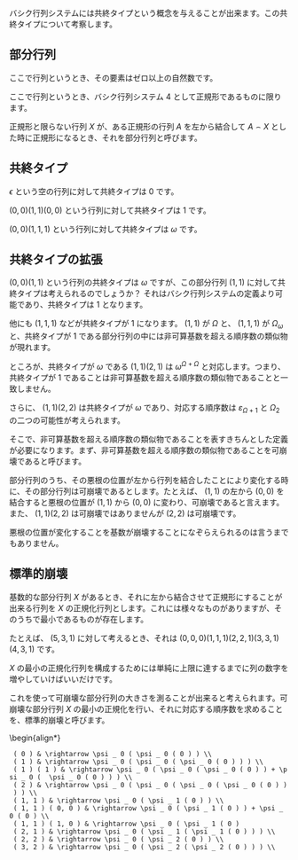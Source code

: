 バシク行列システムには共終タイプという概念を与えることが出来ます。この共終タイプについて考察します。

== 部分行列 ==

ここで行列というとき、その要素はゼロ以上の自然数です。

ここで行列というとき、バシク行列システム 4 として正規形であるものに限ります。

正規形と限らない行列 \( X \) が、ある正規形の行列 \( A \) を左から結合して \( A \frown X \) とした時に正規形になるとき、それを部分行列と呼びます。

== 共終タイプ ==

\( \epsilon \) という空の行列に対して共終タイプは \( 0 \) です。

\( ( 0, 0 ) ( 1, 1 ) ( 0, 0 ) \) という行列に対して共終タイプは \( 1 \) です。

\( ( 0, 0 ) ( 1, 1, 1 ) \) という行列に対して共終タイプは \( \omega \) です。

== 共終タイプの拡張 ==

\( ( 0, 0 ) ( 1, 1 ) \) という行列の共終タイプは \( \omega \) ですが、この部分行列 \( ( 1, 1 ) \) に対して共終タイプは考えられるのでしょうか？ それはバシク行列システムの定義より可能であり、共終タイプは \( 1 \) となります。

他にも \( ( 1, 1, 1 ) \) などが共終タイプが \( 1 \) になります。 \( ( 1, 1 ) \) が \( \Omega \) と、 \( ( 1, 1, 1 ) \) が \( \Omega _ \omega \) と、共終タイプが \( 1 \) である部分行列の中には非可算基数を超える順序数の類似物が現れます。

ところが、共終タイプが \( \omega \) である \( ( 1, 1 ) ( 2, 1 ) \) は \( \omega ^ { \Omega + \Omega } \) と対応します。つまり、共終タイプが \( 1 \) であることは非可算基数を超える順序数の類似物であることと一致しません。

さらに、 \( ( 1, 1 ) ( 2, 2 ) \) は共終タイプが \( \omega \) であり、対応する順序数は \( \varepsilon _ { \Omega + 1 } \) と \( \Omega _ 2 \) の二つの可能性が考えられます。

そこで、非可算基数を超える順序数の類似物であることを表すきちんとした定義が必要になります。まず、非可算基数を超える順序数の類似物であることを可崩壊であると呼びます。

部分行列のうち、その悪根の位置が左から行列を結合したことにより変化する時に、その部分行列は可崩壊であるとします。たとえば、 \( ( 1, 1 ) \) の左から \( ( 0, 0 ) \) を結合すると悪根の位置が \( ( 1, 1 ) \) から \( ( 0, 0 ) \) に変わり、可崩壊であると言えます。また、 \( ( 1, 1 ) ( 2, 2 ) \) は可崩壊ではありませんが \( ( 2, 2 ) \) は可崩壊です。

悪根の位置が変化することを基数が崩壊することになぞらえられるのは言うまでもありません。

== 標準的崩壊 ==

基数的な部分行列 \( X \) があるとき、それに左から結合させて正規形にすることが出来る行列を \( X \) の正規化行列とします。これには様々なものがありますが、そのうちで最小であるものが存在します。

たとえば、 \( ( 5, 3, 1 ) \) に対して考えるとき、それは \( ( 0, 0, 0 ) ( 1, 1, 1 ) ( 2, 2, 1 ) ( 3, 3, 1 ) ( 4, 3, 1 ) \) です。

\( X \) の最小の正規化行列を構成するためには単純に上限に達するまでに列の数字を増やしていけばいいだけです。

これを使って可崩壊な部分行列の大きさを測ることが出来ると考えられます。可崩壊な部分行列 \( X \) の最小の正規化を行い、それに対応する順序数を求めることを、標準的崩壊と呼びます。

<nowiki>
\begin{align*}
  ( 0 ) & \rightarrow \psi _ 0 ( \psi _ 0 ( 0 ) ) \\
  ( 1 ) & \rightarrow \psi _ 0 ( \psi _ 0 ( \psi _ 0 ( 0 ) ) ) \\
  ( 1 ) ( 1 ) & \rightarrow \psi _ 0 ( \psi _ 0 ( \psi _ 0 ( 0 ) ) + \psi _ 0 (  \psi _ 0 ( 0 ) ) ) \\
  ( 2 ) & \rightarrow \psi _ 0 ( \psi _ 0 ( \psi _ 0 ( \psi _ 0 ( 0 ) ) ) ) \\
  ( 1, 1 ) & \rightarrow \psi _ 0 ( \psi _ 1 ( 0 ) ) \\
  ( 1, 1 ) ( 0, 0 ) & \rightarrow \psi _ 0 ( \psi _ 1 ( 0 ) ) + \psi _ 0 ( 0 ) \\
  ( 1, 1 ) ( 1, 0 ) & \rightarrow \psi _ 0 ( \psi _ 1 ( 0 )
  ( 2, 1 ) & \rightarrow \psi _ 0 ( \psi _ 1 ( \psi _ 1 ( 0 ) ) ) \\ 
  ( 2, 2 ) & \rightarrow \psi _ 0 ( \psi _ 2 ( 0 ) ) \\
  ( 3, 2 ) & \rightarrow \psi _ 0 ( \psi _ 2 ( \psi _ 2 ( 0 ) ) ) \\
